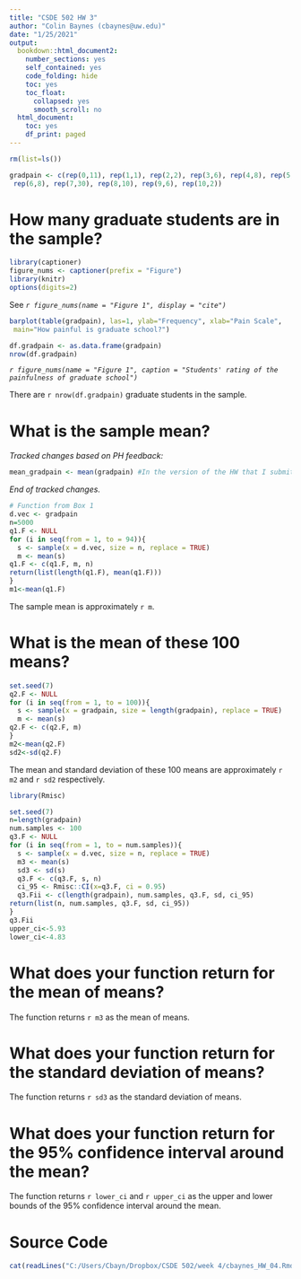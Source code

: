 ```yaml
---
title: "CSDE 502 HW 3"
author: "Colin Baynes (cbaynes@uw.edu)"
date: "1/25/2021"
output:
  bookdown::html_document2:
    number_sections: yes
    self_contained: yes
    code_folding: hide
    toc: yes
    toc_float:
      collapsed: yes
      smooth_scroll: no
  html_document:
    toc: yes
    df_print: paged
---
```

```r
rm(list=ls())
```
```r
gradpain <- c(rep(0,11), rep(1,1), rep(2,2), rep(3,6), rep(4,8), rep(5,10),
 rep(6,8), rep(7,30), rep(8,10), rep(9,6), rep(10,2))
```

# How many graduate students are in the sample? 
```r
library(captioner)
figure_nums <- captioner(prefix = "Figure")
library(knitr)
options(digits=2)
```
See _`r figure_nums(name = "Figure 1", display = "cite")`_

```r
barplot(table(gradpain), las=1, ylab="Frequency", xlab="Pain Scale",
 main="How painful is graduate school?")
```
```r
df.gradpain <- as.data.frame(gradpain)
nrow(df.gradpain)
```
_`r figure_nums(name = "Figure 1", caption = "Students' rating of the painfulness of graduate school")`_

There are `r nrow(df.gradpain)` graduate students in the sample.

# What is the sample mean?
*Tracked changes based on PH feedback:*
```r
mean_gradpain <- mean(gradpain) #In the version of the HW that I submitted responded with the text below.
```
*End of tracked changes.*
```r
# Function from Box 1
d.vec <- gradpain
n=5000
q1.F <- NULL
for (i in seq(from = 1, to = 94)){
  s <- sample(x = d.vec, size = n, replace = TRUE)
  m <- mean(s)
q1.F <- c(q1.F, m, n) 
return(list(length(q1.F), mean(q1.F)))
}
m1<-mean(q1.F)
```
The sample mean is approximately `r m`.

# What is the mean of these 100 means? 
```r
set.seed(7)
q2.F <- NULL
for (i in seq(from = 1, to = 100)){
  s <- sample(x = gradpain, size = length(gradpain), replace = TRUE)
  m <- mean(s)
q2.F <- c(q2.F, m)
}
m2<-mean(q2.F)
sd2<-sd(q2.F)
```
The mean and standard deviation of these 100 means are approximately `r m2` and `r sd2` respectively.
```r
library(Rmisc)
```
```r
set.seed(7)
n=length(gradpain)
num.samples <- 100
q3.F <- NULL
for (i in seq(from = 1, to = num.samples)){
  s <- sample(x = d.vec, size = n, replace = TRUE)
  m3 <- mean(s)
  sd3 <- sd(s)
  q3.F <- c(q3.F, s, n)
  ci_95 <- Rmisc::CI(x=q3.F, ci = 0.95)
  q3.Fii <- c(length(gradpain), num.samples, q3.F, sd, ci_95)
return(list(n, num.samples, q3.F, sd, ci_95))
}
q3.Fii
upper_ci<-5.93
lower_ci<-4.83
```
# What does your function return for the mean of means?

The function returns `r m3` as the mean of means.

# What does your function return for the standard deviation of means?

The function returns `r sd3` as the standard deviation of means.

# What does your function return for the 95% confidence interval around the mean?

The function returns `r lower_ci` and `r upper_ci` as the upper and lower bounds of the 95% confidence interval around the mean.

# Source Code
```r
cat(readLines("C:/Users/Cbayn/Dropbox/CSDE 502/week 4/cbaynes_HW_04.Rmd"), sep = '\n')

```
